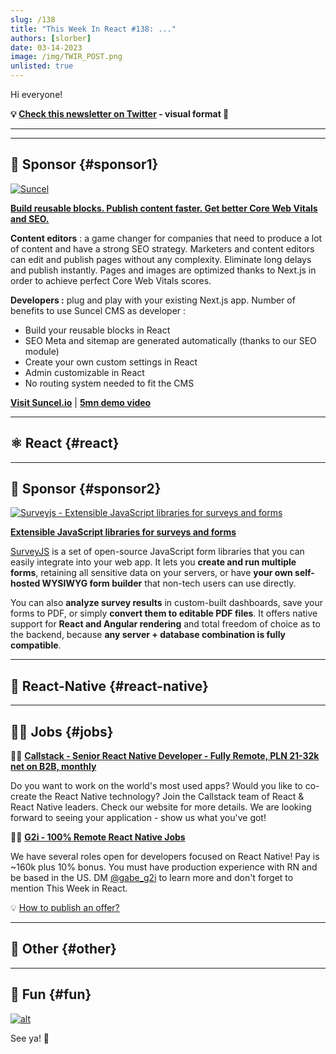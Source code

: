 ```yaml
---
slug: /138
title: "This Week In React #138: ..."
authors: [slorber]
date: 03-14-2023
image: /img/TWIR_POST.png
unlisted: true
---
```


Hi everyone!

<Todo />

<!-- truncate -->

**💡 [Check this newsletter on Twitter](https://slo.im/thread) - visual format 🎨**

---


<Support />

---

## 💸 Sponsor {#sponsor1}

[![Suncel](/emails/issues/136/suncel.jpg)](https://suncel.io/)

**[Build reusable blocks. Publish content faster. Get better Core Web Vitals and SEO.](https://suncel.io/)**

**Content editors** : a game changer for companies that need to produce a lot of content and
have a strong SEO strategy. Marketers and content editors can edit and publish pages
without any complexity. Eliminate long delays and publish instantly. Pages and images are
optimized thanks to Next.js in order to achieve perfect Core Web Vitals scores.

**Developers :** plug and play with your existing Next.js app. Number of benefits to use
Suncel CMS as developer :

- Build your reusable blocks in React
- SEO Meta and sitemap are generated automatically (thanks to our SEO module)
- Create your own custom settings in React
- Admin customizable in React
- No routing system needed to fit the CMS

**[Visit Suncel.io](https://suncel.io/)** | **[5mn demo video](https://www.youtube.com/watch?v=LUupLEZKp3w)**

---

## ⚛️ React {#react}

<Todo />

<SubscribeFormEmbed />

---

## 💸 Sponsor {#sponsor2}

[![Surveyjs - Extensible JavaScript libraries for surveys and forms](/emails/issues/136/surveyjs.jpg)](https://surveyjs.io/?utm_source=thisweekinreact&utm_medium=referral)

**[Extensible JavaScript libraries for surveys and forms](https://surveyjs.io/?utm_source=thisweekinreact&utm_medium=referral)**

[SurveyJS](https://github.com/surveyjs) is a set of open-source JavaScript form libraries that you can easily integrate into your web app. It lets you **create and run multiple forms**, retaining all sensitive data on your servers, or have **your own self-hosted WYSIWYG form builder** that non-tech users can use directly.

You can also **analyze survey results** in custom-built dashboards, save your forms to PDF, or simply **convert them to editable PDF files**. It offers native support for **React and Angular rendering** and total freedom of choice as to the backend, because **any server + database combination is fully compatible**.

---

## 📱 React-Native {#react-native}

<Todo />

---

## 🧑‍💻 Jobs {#jobs}

🧑‍💼 [**Callstack - Senior React Native Developer - Fully Remote, PLN 21-32k net on B2B, monthly**](https://www.callstack.com/senior-react-native-developer)

Do you want to work on the world's most used apps? Would you like to co-create the React Native technology? Join the Callstack team of React & React Native leaders. Check our website for more details. We are looking forward to seeing your application - show us what you've got!

🧑‍💼 [**G2i - 100% Remote React Native Jobs**](https://twitter.com/gabe_g2i/status/1563204813881425926?s=20&t=ArRLC77BpRwXXCdx8fnUqw)

We have several roles open for developers focused on React Native! Pay is ~160k plus 10% bonus. You must have production experience with RN and be based in the US. DM [@gabe_g2i](https://twitter.com/gabe_g2i) to learn more and don't forget to mention This Week in React.

💡 [How to publish an offer?](https://thisweekinreact.com/sponsor)

---

## 🔀 Other {#other}

<Todo />

---

## 🤭 Fun {#fun}

<Todo />

[![alt](/emails/issues/122/meme.jpg)](https://twitter.com/todo)

See ya! 👋
